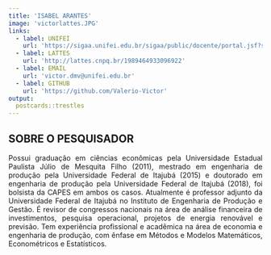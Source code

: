 ```yaml
---
title: 'ISABEL ARANTES'
image: 'victorlattes.JPG'
links:
  - label: UNIFEI
    url: 'https://sigaa.unifei.edu.br/sigaa/public/docente/portal.jsf?siape=3017922'
  - label: LATTES
    url: 'http://lattes.cnpq.br/1989464933096922'
  - label: EMAIL
    url: 'victor.dmv@unifei.edu.br'
  - label: GITHUB
    url: 'https://github.com/Valerio-Victor'
output:
  postcards::trestles
---
```



<div style="text-align: justify">


## SOBRE O PESQUISADOR


Possui graduação em ciências econômicas pela Universidade Estadual Paulista Júlio de Mesquita Filho 
(2011), mestrado em engenharia de produção pela Universidade Federal de Itajubá (2015) e doutorado 
em engenharia de produção pela Universidade Federal de Itajubá (2018), foi bolsista da CAPES em 
ambos os casos. Atualmente é professor adjunto da Universidade Federal de Itajubá no Instituto de 
Engenharia de Produção e Gestão. É revisor de congressos nacionais na área de análise financeira de 
investimentos, pesquisa operacional, projetos de energia renovável e previsão. Tem experiência 
profissional e acadêmica na área de economia e engenharia de produção, com ênfase em Métodos e
Modelos Matemáticos, Econométricos e Estatísticos.

